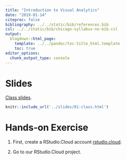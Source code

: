 ```yaml
---
title: "Introduction to Visual Analytics"
date: "2019-01-14"
citeproc: false
bibliography: ../../static/bib/references.bib
csl: ../../static/bib/chicago-syllabus-no-bib.csl
output:
  blogdown::html_page:
    template: ../../pandoc/toc-title_html.template
    toc: true
editor_options: 
  chunk_output_type: console
---
```


# Slides

[Class slides](/slides/01-class.html).

```r
knitr::include_url('../slides/01-class.html')
```

# Hands-on Exercise

1. First, create a RStudio.Cloud account [rstudio.cloud](http://rstudio.cloud/).

2. Go to our RStudio.Cloud project.

